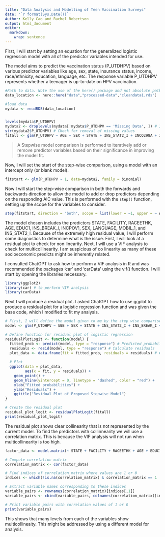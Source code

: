 ---
title: "Data Analysis and Modelling of Teen Vaccination Surveys"
date: '`r format(Sys.Date())`'
Author: Kelly Cao and Rachel Robertson
output: html_document
editor: 
  markdown: 
    wrap: sentence
---
First, I will start by setting an equation for the generalized logistic regression model with all of the predictor variables intended for use.

The model aims to predict the vaccination status (P_UTDHPV) based on various predictor variables like age, sex, state, insurance status, income, race/ethnicity, education, language, etc. The response variable P_UTDHPV represents whether a teenager is up-to-date on HPV vaccination.
```{r}
#Path to data. Note the use of the here() package and not absolute paths
data_location <- here::here("data","processed-data","cleandata1.rds")

#load data
mydata <- readRDS(data_location)


levels(mydata$P_UTDHPV)
mydata2 <- droplevels(mydata[!mydata$P_UTDHPV == 'Missing Data', ]) # I will do some brief cleaning and remove all rows with missing values for our response variable, 'P_UTDHPV', to perform a binomial regression
str(mydata2$P_UTDHPV) # Check for removal of missing values
fitall <- glm(P_UTDHPV ~ AGE + SEX + STATE + INS_STAT2_I + INCQ298A + INS_BREAK_I + INCPOV1 + RACEETHK + EDUC1 + LANGUAGE + MOBIL_1 + RENT_OWN + FACILITY, data = mydata2, family = binomial) # define the equation for the binomial logistic regression
```

> A Stepwise model comparison is performed to iteratively add or remove predictor variables based on their significance in improving the model fit. 

Now, I will set the start of the step-wise comparison, using a model with an intercept only (or blank model). 
```{r}
fitstart <- glm(P_UTDHPV ~ 1, data=mydata2, family = binomial)
```

Now I will start the step-wise comparison in both the forwards and backwards direction to allow the model to add or drop predictors depending on the responding AIC value. This is performed with the `step()` function, setting up the scope for the variables to consider.
```{r}
step(fitstart, direction = "both", scope = list(lower = ~1, upper = ~ AGE + SEX + STATE + INS_STAT2_I + INCQ298A + INS_BREAK_I + INCPOV1 + RACEETHK + EDUC1 + LANGUAGE + MOBIL_1 + RENT_OWN + FACILITY), data = mydata, family = binomial) # define the lower and upper limits of the step wise comparison 
```
The model chosen includes the predictors STATE, FACILITY, RACEETHK, AGE, EDUC1, INS_BREAK_I, INCPOV1, SEX, LANGUAGE, MOBIL_1, and INS_STAT2_I. 
Because of the extremely high residual value, I will perform some diagnostics to determine what is the issue. First, I will look at a residual plot to check for non linearity. Next, I will use a VIF analysis to check for multicollinearity. I am suspicious of co linearity as many of these socioeconomic predicts might be inherently related.

I consulted ChatGPT to ask how to perform a VIF analysis in R and was recommended the packages 'car' and 'carData' using the vif() function.
I will start by opening the libraries necessary.
```{r}
library(ggplot2)
library(car) # to perform VIF analysis
library(carData)
```

Next I will produce a residual plot. I asked ChatGPT how to use ggplot to produce a residual plot for a logistic regression function and was given the base code, which I modified to fit my analysis.
```{r}
# First, I will define the model given to me by the step wise comparison
model <- glm(P_UTDHPV ~ AGE + SEX + STATE + INS_STAT2_I + INS_BREAK_I + INCPOV1 + RACEETHK + EDUC1 + LANGUAGE + MOBIL_1 + FACILITY, data = mydata2, family = binomial)

# Define function for residual plot of logistic regression
residualPlotLogit <- function(model) {
  fitted_prob <- predict(model, type = "response") # Predicted probabilities
  residuals <- resid(model, type = "response") # Calculate residuals
  plot_data <- data.frame(fit = fitted_prob, residuals = residuals) # Create data frame
  
  # Plot
  ggplot(data = plot_data,
         aes(x = fit, y = residuals)) +
    geom_point() +
    geom_hline(yintercept = 0, linetype = "dashed", color = "red") +
    xlab("Fitted probabilities") +
    ylab("Residuals") +
    ggtitle("Residual Plot of Proposed Stepwise Model")
}

# Create the residual plot
residual_plot_logit <- residualPlotLogit(fitall)
print(residual_plot_logit)

```
The residual plot shows clear collinearity that is not represented by the current model. To find the predictors with collinnearity we will use a correlation matrix. This is because the VIF analysis will not run when multicollinearity is too high.
```{r}
factor_data <- model.matrix(~ STATE + FACILITY + RACEETHK + AGE + EDUC1 + INS_BREAK_I + INCPOV1 + SEX + LANGUAGE + MOBIL_1 + INS_STAT2_I, data = mydata2)

# Compute correlation matrix
correlation_matrix <- cor(factor_data)

# Find indices of correlation matrix where values are 1 or 0
indices <- which(!is.na(correlation_matrix) & correlation_matrix == 1 | correlation_matrix == 0, arr.ind = TRUE)

# Extract variable names corresponding to these indices
variable_pairs <- rownames(correlation_matrix)[indices[,1]]
variable_pairs <- cbind(variable_pairs, colnames(correlation_matrix)[indices[,2]])

# Print variable pairs with correlation values of 1 or 0
print(variable_pairs)


```
This shows that many levels from each of the variables show multicollineaity. This might be addressed by using a different model for analysis.



